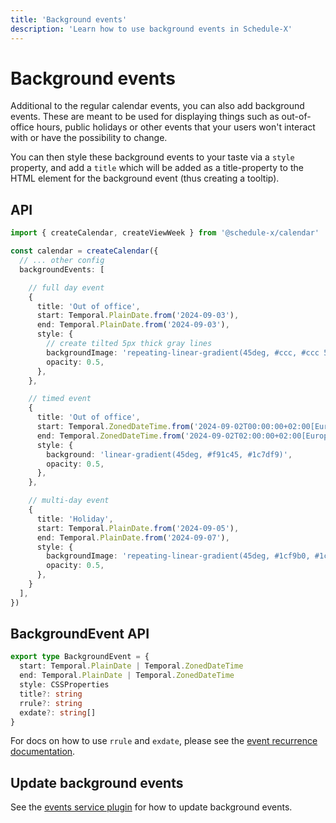 ```yaml
---
title: 'Background events'
description: 'Learn how to use background events in Schedule-X'
---
```


# Background events

Additional to the regular calendar events, you can also add background events. These are meant to be used for
displaying things such as out-of-office hours, public holidays or other events that your users won't interact with or
have the possibility to change.

You can then style these background events to your taste via a `style` property, and add a `title` which will be
added as a title-property to the HTML element for the background event (thus creating a tooltip).

## API

```ts
import { createCalendar, createViewWeek } from '@schedule-x/calendar'

const calendar = createCalendar({
  // ... other config
  backgroundEvents: [

    // full day event
    {
      title: 'Out of office',
      start: Temporal.PlainDate.from('2024-09-03'),
      end: Temporal.PlainDate.from('2024-09-03'),
      style: {
        // create tilted 5px thick gray lines
        backgroundImage: 'repeating-linear-gradient(45deg, #ccc, #ccc 5px, transparent 5px, transparent 10px)',
        opacity: 0.5,
      },
    },

    // timed event
    {
      title: 'Out of office',
      start: Temporal.ZonedDateTime.from('2024-09-02T00:00:00+02:00[Europe/Berlin]'),
      end: Temporal.ZonedDateTime.from('2024-09-02T02:00:00+02:00[Europe/Berlin]'),
      style: {
        background: 'linear-gradient(45deg, #f91c45, #1c7df9)',
        opacity: 0.5,
      },
    },

    // multi-day event
    {
      title: 'Holiday',
      start: Temporal.PlainDate.from('2024-09-05'),
      end: Temporal.PlainDate.from('2024-09-07'),
      style: {
        backgroundImage: 'repeating-linear-gradient(45deg, #1cf9b0, #1cf9b0 5px, transparent 5px, transparent 10px)',
        opacity: 0.5,
      },
    }
  ],
})
```

## BackgroundEvent API

```ts
export type BackgroundEvent = {
  start: Temporal.PlainDate | Temporal.ZonedDateTime
  end: Temporal.PlainDate | Temporal.ZonedDateTime
  style: CSSProperties
  title?: string
  rrule?: string
  exdate?: string[]
}
```

For docs on how to use `rrule` and `exdate`, please see the [event recurrence documentation](/docs/calendar/plugins/recurrence).

## Update background events

See the [events service plugin](/docs/calendar/plugins/events-service) for how to update background events.
